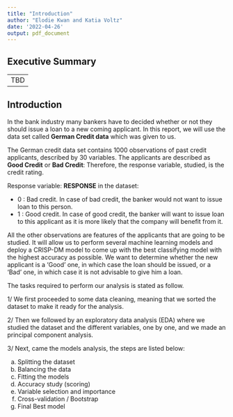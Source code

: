 ```yaml
---
title: "Introduction"
author: "Elodie Kwan and Katia Voltz"
date: '2022-04-26'
output: pdf_document
---
```



## Executive Summary

--------------
TBD
--------------


## Introduction 
In the bank industry many bankers have to decided whether or not they should issue a loan to a new coming applicant. In this report, we will use the data set called **German Credit data** which was given to us. 


The German credit data set contains 1000 observations of past credit applicants, described by 30 variables. The applicants are described as **Good Credit** or **Bad Credit**: Therefore, the response variable, studied, is the credit rating. 


Response variable: **RESPONSE** in the dataset:

+ 0 : Bad credit. In case of bad credit, the banker would not want to issue loan to this person. 
+ 1 : Good credit. In case of good credit, the banker will want to issue loan to this applicant as it is more likely that the company will benefit from it. 


All the other observations are features of the applicants that are going to be studied. It will allow us to perform several machine learning models and deploy a CRISP-DM model to come up with the best classifying model with the highest accuracy as possible. We want to determine whether the new applicant is a 'Good' one, in which case the loan should be issued, or a 'Bad' one, in which case it is not advisable to give him a loan.


The tasks required to perform our analysis is stated as follow. 

1/ We first proceeded to some data cleaning, meaning that we sorted the dataset to make it ready for the analysis. 

2/ Then we followed by an exploratory data analysis (EDA) where we studied the dataset and the different variables, one by one, and we made an principal component analysis. 

3/ Next, came the models analysis, the steps are listed below: 

  a) Splitting the dataset
  b) Balancing the data
  c) Fitting the models
  d) Accuracy study (scoring)
  e) Variable selection and importance
  f) Cross-validation / Bootstrap
  g) Final Best model 
  
